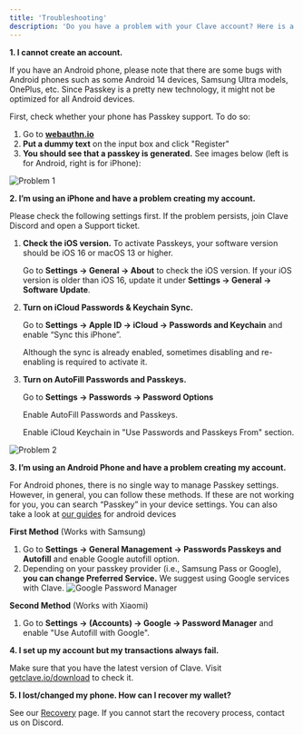 ```yaml
---
title: 'Troubleshooting'
description: 'Do you have a problem with your Clave account? Here is a guide that includes common problems you might face and solutions'
---
```





**1. I cannot create an account.**

If you have an Android phone, please note that there are some bugs with Android phones such as some Android 14 devices, Samsung Ultra models, OnePlus, etc. Since Passkey is a pretty new technology, it might not be optimized for all Android devices.

First, check whether your phone has Passkey support. To do so:

1. Go to **[webauthn.io](https://webauthn.io)**
2. **Put a dummy text** on the input box and click "Register"
3. **You should see that a passkey is generated.** See images below (left is for Android, right is for iPhone):

![Problem 1](./images/trouble1.png)

**2. I’m using an iPhone and have a problem creating my account.**

Please check the following settings first. If the problem persists, join Clave Discord and open a Support ticket.

1. **Check the iOS version.** To activate Passkeys, your software version should be iOS 16 or macOS 13 or higher.

    Go to **Settings → General → About** to check the iOS version. If your iOS version is older than iOS 16, update it under **Settings → General → Software Update**.

2. **Turn on iCloud Passwords & Keychain Sync.**

    Go to **Settings → Apple ID → iCloud → Passwords and Keychain** and enable “Sync this iPhone”. 

    Although the sync is already enabled, sometimes disabling and re-enabling is required to activate it.

3. **Turn on AutoFill Passwords and Passkeys.**

    Go to **Settings → Passwords → Password Options**

    Enable AutoFill Passwords and Passkeys.

    Enable iCloud Keychain in "Use Passwords and Passkeys From" section.

![Problem 2](./images/trouble2.png)

**3. I’m using an Android Phone and have a problem creating my account.**

For Android phones, there is no single way to manage Passkey settings. However, in general, you can follow these methods. If these are not working for you, you can search “Passkey” in your device settings. You can also take a look at [our guides](android-users) for android devices 

**First Method** (Works with Samsung)

1. Go to **Settings → General Management → Passwords Passkeys and Autofill** and enable Google autofill option.
2. Depending on your passkey provider (i.e., Samsung Pass or Google), **you can change Preferred Service.** We suggest using Google services with Clave.
![Google Password Manager](./images/googlepassword1.png)

**Second Method** (Works with Xiaomi)

1. Go to **Settings → (Accounts) → Google → Password Manager** and enable "Use Autofill with Google".


**4. I set up my account but my transactions always fail.**

Make sure that you have the latest version of Clave. Visit [getclave.io/download](https://getclave.io/download) to check it.

**5. I lost/changed my phone. How can I recover my wallet?**

See our [Recovery](how-to-recover-clave) page. If you cannot start the recovery process, contact us on Discord.

